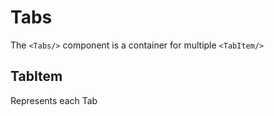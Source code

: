 
<Meta title="Components/Tabs" component={Tabs} />

# Tabs

The `<Tabs/>` component is a container for multiple `<TabItem/>`

<Preview>
  <Story name="Tabs">
    <Tabs>
      <TabItem label={'Tab 1'} active={true} />
      <TabItem label={'Tab 2'} active={false} />
      <TabItem label={'Tab 3'} active={false} />
    </Tabs>
  </Story>
</Preview>

## TabItem

Represents each Tab

<Preview>
  <Story name="TabItem">
    <Tabs>
      <TabItem label={'ThisIsATabItem'} active={true} />
    </Tabs>
  </Story>
</Preview>

<Props of={TabItem} />
